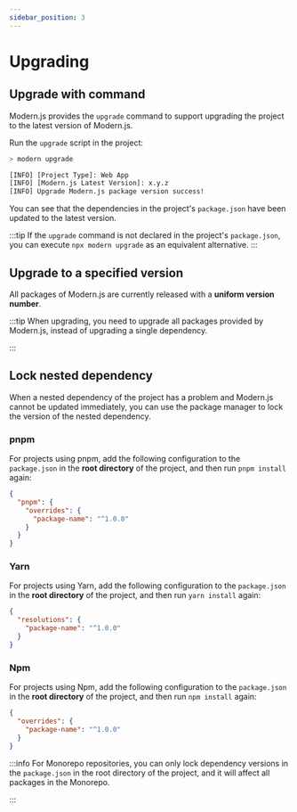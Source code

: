 ```yaml
---
sidebar_position: 3
---
```


# Upgrading

## Upgrade with command

Modern.js provides the `upgrade` command to support upgrading the project to the latest version of Modern.js.

Run the `upgrade` script in the project:


<PackageManagerTabs command="run upgrade" />

```bash
> modern upgrade

[INFO] [Project Type]: Web App
[INFO] [Modern.js Latest Version]: x.y.z
[INFO] Upgrade Modern.js package version success!
```

You can see that the dependencies in the project's `package.json` have been updated to the latest version.

:::tip
If the `upgrade` command is not declared in the project's `package.json`, you can execute `npx modern upgrade` as an equivalent alternative.
:::

## Upgrade to a specified version

All packages of Modern.js are currently released with a **uniform version number**.


<ReleaseNote />

:::tip
When upgrading, you need to upgrade all packages provided by Modern.js, instead of upgrading a single dependency.

:::

## Lock nested dependency

When a nested dependency of the project has a problem and Modern.js cannot be updated immediately, you can use the package manager to lock the version of the nested dependency.

### pnpm

For projects using pnpm, add the following configuration to the `package.json` in the **root directory** of the project, and then run `pnpm install` again:

```json title="package.json"
{
  "pnpm": {
    "overrides": {
      "package-name": "^1.0.0"
    }
  }
}
```

### Yarn

For projects using Yarn, add the following configuration to the `package.json` in the **root directory** of the project, and then run `yarn install` again:

```json title="package.json"
{
  "resolutions": {
    "package-name": "^1.0.0"
  }
}
```

### Npm

For projects using Npm, add the following configuration to the `package.json` in the **root directory** of the project, and then run `npm install` again:

```json title="package.json"
{
  "overrides": {
    "package-name": "^1.0.0"
  }
}
```

:::info
For Monorepo repositories, you can only lock dependency versions in the `package.json` in the root directory of the project, and it will affect all packages in the Monorepo.

:::
